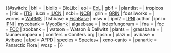 {{#switch:{{lc:{{{db|}}}}}
| bhl = {{tsl|en|Biodiversity Heritage Library||BHL}}
| biolib = BioLib:
| eol =  [[网络生命大百科|EoL]]
| gbif = {{tsl|en|Global Biodiversity Information Facility||GBIF}}
| plantlist = {{tsl|en|PlantList||PlantList}}
| tropicos = {{tsl|en|Tropicos||Tropicos}}
| itis = [[整合分類學資訊系統|ITIS]]
| iucn = [[國際自然保護聯盟|IUCN]]
| ncbi = [[美国国家生物技术信息中心|NCBI]]
| grin = [[美国种质资源信息网络|GRIN]]
| fossilworks = {{tsl|en|Fossilworks||Fossilworks}}
| worms = [[世界海洋物种目录|WoRMS]]
| fishbase = [[世界鱼类数据库|FishBase]]
| msw = {{tsl|en|Mammal Species of the World||MSW}}
| ipni2 = [[国际植物名称索引|IPNI]] author
| ipni = [[国际植物名称索引|IPNI]]
| mycobank = [[MycoBank]]
| algaebase = {{tsl|en|AlgaeBase||AlgaeBase}}
| indexfungorum = {{tsl|en|Index Fungorum||Index Fungorum}}
| fna = {{tsl|en|Flora of North America||FNA}}
| foc = [[Flora of China|FOC]]
| zoobank = {{tsl|en|ZooBank||ZooBank}}
| watson = Watson & Dallwitz
| plants = {{tsl|en|Natural Resources Conservation Service#Plants||PLANTS}}
| grassbase = {{tsl|en|GrassBase||GrassBase}}
| faunaeuropaea = {{tsl|en|Fauna Europaea||Fauna Europaea}}
| conifers = Conifers.org
| lpsn = {{tsl|en|LPSN||LPSN}}
| plazi = {{tsl|en|Plazi||Plazi}}
| avibase = Avibase
| afpd = AFPD
| species = [[瀕危野生動植物種國際貿易公約|Species+]]
| xeno-canto = {{tsl|en|Xeno-canto||Xeno-canto}}
| panartic = Panarctic Flora
| wcsp = {{tsl|en|World Checklist of Selected Plant Families||WCSP}}
|}}